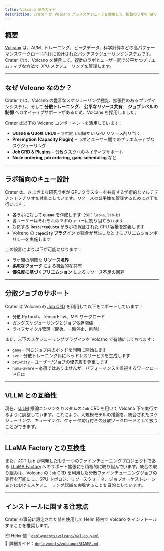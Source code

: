 ```yaml
---
title: Volcano 統合ガイド
description: Crater が Volcano バッチスケジューラを使用して、複数のラボの GPU リソース管理および分散ワークロードをどのように行うか。
---
```


## 概要

[Volcano](https://volcano.sh/en/) は、AI/ML トレーニング、ビッグデータ、科学計算などの高パフォーマンスワークロード向けに設計されたバッチスケジューリングシステムです。Crater では、Volcano を使用して、複数のラボとユーザー間で公平かつプリエムティブな方法で GPU スケジューリングを管理します。

---

## なぜ Volcano なのか？

Crater では、Volcano の豊富なスケジューリング機能、拡張性のあるプラグインシステム、そして **分散トレーニング**、 **公平なリソース共有**、 **ジョブレベルの制御** へのネイティブサポートがあるため、Volcano を採用しました。

Crater は以下の Volcano コンポーネントを活用しています：

- **Queue & Quota CRDs** – ラボ間での細かい GPU リソース割り当て
- **Preemption (Capacity Plugin)** – ラボとユーザー間でのプリエムティブなスケジューリング
- **Job CRD & Plugins** – 分散タスクへのネイティブサポート
- **Node ordering, job ordering, gang scheduling** など

---

## ラボ指向のキュー設計

Crater は、さまざまな研究ラボが GPU クラスターを共有する学術的なマルチテナントシナリオを対象としています。リソースの公平性を管理するために以下を行います：

- 各ラボに対して **`Queue`** を作成します（例：`lab-a`, `lab-b`）
- 各ユーザーはそれぞれのラボのキューに割り当てられます
- 対応する **`ResourceQuota`** がラボの保証された GPU 容量を定義します
- Volcano の **`capacity` プラグイン** が競合が発生したときにプリエムションポリシーを実施します

この設計により以下が可能になります：

- ラボ間の明確な **リソース境界**
- **柔軟なクォータ** による機会的な共有
- **優先度に基づくプリエムション** によるリソース不足の回避

---

## 分散ジョブのサポート

Crater は Volcano の [Job CRD](https://volcano.sh/en/docs/job-tutorial/) を利用して以下をサポートしています：

- 分散 PyTorch、TensorFlow、MPI ワークロード
- ガングスケジューリングとジョブ依存関係
- ライフサイクル管理（開始、一時停止、削除）

また、以下のスケジューリングプラグインを Volcano で有効にしております：

- `gang` – 同じジョブ内のポッドを同時に開始します
- `svc` – 分散トレーニング用にヘッドレスサービスを生成します
- `priority` – ユーザー/ジョブの優先度を尊重します
- `numa-aware` – 必須ではありませんが、パフォーマンスを重視するワークロード用に

---

## VLLM との互換性

現在、[vLLM](https://github.com/vllm-project/vllm) 推論エンジンをカスタムの `Job` CRD を用いて Volcano 下で実行するように調整しています。これにより、大規模モデルの推論を、統合されたスケジューリング、キューイング、クォータ実行付きの分散ワークロードとして扱うことができます。

---

## LLaMA Factory との互換性

また、ACT Lab が開発したもう一つのファインチューニングプロジェクトである [LLaMA Factory](https://github.com/hiyouga/LLaMA-Factory) へのサポート拡張にも積極的に取り組んでいます。統合の取り組みは、Volcano の `Job` CRD を利用した分散ファインチューニングジョブの実行を可能にし、GPU トポロジ、リソースクォータ、ジョブオーケストレーションにおけるスケジューリング認識を実現することを目的としています。

---

## インストールに関する注意点

Crater の事前に設定された値を使用して Helm 経由で Volcano をインストールすることを推奨します。

📦 Helm 値：[`deployments/volcano/values.yaml`](../deployments/volcano/values.yaml)  
📖 詳細ガイド：[`deployments/volcano/README.md`](../deployments/volcano/README.md)